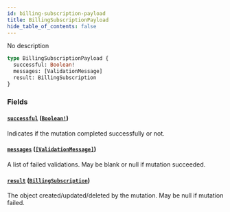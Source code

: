 ```yaml
---
id: billing-subscription-payload
title: BillingSubscriptionPayload
hide_table_of_contents: false
---
```



No description

```graphql
type BillingSubscriptionPayload {
  successful: Boolean!
  messages: [ValidationMessage]
  result: BillingSubscription
}
```


### Fields

#### [`successful`](#) ([`Boolean!`](/swapi/scalars/boolean))

Indicates if the mutation completed successfully or not.


#### [`messages`](#) ([`[ValidationMessage]`](/swapi/objects/validation-message))

A list of failed validations. May be blank or null if mutation succeeded.


#### [`result`](#) ([`BillingSubscription`](/swapi/objects/billing-subscription))

The object created/updated/deleted by the mutation. May be null if mutation failed.
